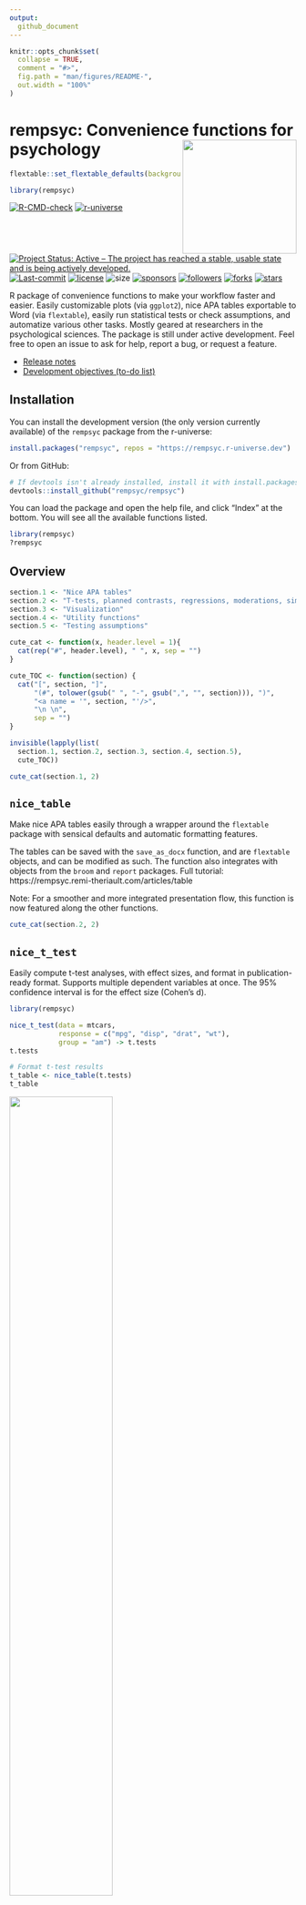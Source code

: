 ```yaml
---
output: 
  github_document
---
```


<!-- README.md is generated from README.Rmd. Please edit that file -->

```r
knitr::opts_chunk$set(
  collapse = TRUE,
  comment = "#>",
  fig.path = "man/figures/README-",
  out.width = "100%"
)
```

# rempsyc: Convenience functions for psychology <img src='man/figures/logo.png' align="right" height="139" style="float:right; height:200px;" />

```r
flextable::set_flextable_defaults(background.color = "white")

library(rempsyc)

```

<!-- badges: start -->
[![R-CMD-check](https://github.com/rempsyc/rempsyc/workflows/R-CMD-check/badge.svg)](https://github.com/rempsyc/rempsyc/actions)
[![r-universe](https://rempsyc.r-universe.dev/badges/rempsyc)](https://rempsyc.r-universe.dev/ui#package:rempsyc)
[![Project Status: Active – The project has reached a stable, usable state and is being actively developed.](https://www.repostatus.org/badges/latest/active.svg)](https://www.repostatus.org/#active)
[![Last-commit](https://img.shields.io/github/last-commit/rempsyc/rempsyc)](https://github.com/rempsyc/rempsyc/commits/main)
[![license](https://img.shields.io/badge/license-GPL--3-blue.svg)](https://www.gnu.org/licenses/gpl-3.0.en.html)
![size](https://img.shields.io/github/repo-size/rempsyc/rempsyc)
[![sponsors](https://img.shields.io/github/sponsors/rempsyc)](https://paypal.me/rempsyc)
[![followers](https://img.shields.io/github/followers/rempsyc?style=social)](https://github.com/rempsyc?tab=followers)
[![forks](https://img.shields.io/github/forks/rempsyc/rempsyc?style=social)](https://github.com/rempsyc/rempsyc/network/members)
[![stars](https://img.shields.io/github/stars/rempsyc/rempsyc?style=social)](https://github.com/rempsyc/rempsyc/stargazers)
<!-- badges: end -->

R package of convenience functions to make your workflow faster and easier. Easily customizable plots (via `ggplot2`), nice APA tables exportable to Word (via `flextable`), easily run statistical tests or check assumptions, and automatize various other tasks. Mostly geared at researchers in the psychological sciences. The package is still under active development. Feel free to open an issue to ask for help, report a bug, or request a feature.

- [Release notes](https://rempsyc.remi-theriault.com/news/index.html)
- [Development objectives (to-do list)](https://rempsyc.remi-theriault.com/TODOS.html)

## Installation

You can install the development version (the only version currently available) of the `rempsyc` package from the r-universe:

``` r
install.packages("rempsyc", repos = "https://rempsyc.r-universe.dev")
```

Or from GitHub:

``` r
# If devtools isn't already installed, install it with install.packages("devtools")
devtools::install_github("rempsyc/rempsyc")
```
You can load the package and open the help file, and click "Index" at the bottom. You will see all the available functions listed.

``` r
library(rempsyc)
?rempsyc
```

## Overview

```r

section.1 <- "Nice APA tables"
section.2 <- "T-tests, planned contrasts, regressions, moderations, simple slopes"
section.3 <- "Visualization"
section.4 <- "Utility functions"
section.5 <- "Testing assumptions"

cute_cat <- function(x, header.level = 1){ 
  cat(rep("#", header.level), " ", x, sep = "")
}

cute_TOC <- function(section) {
  cat("[", section, "]",
      "(#", tolower(gsub(" ", "-", gsub(",", "", section))), ")",
      "<a name = '", section, "'/>",
      "\n \n",
      sep = "")
}

invisible(lapply(list(
  section.1, section.2, section.3, section.4, section.5), 
  cute_TOC))

```

```r
cute_cat(section.1, 2)
```

## `nice_table`

Make nice APA tables easily through a wrapper around the `flextable` package with sensical defaults and automatic formatting features.

The tables can be saved with the `save_as_docx` function, and are `flextable` objects, and can be modified as such. The function also integrates with objects from the `broom` and `report` packages. Full tutorial: https://rempsyc.remi-theriault.com/articles/table

Note: For a smoother and more integrated presentation flow, this function is now featured along the other functions.

```r
cute_cat(section.2, 2)
```

## `nice_t_test`

Easily compute t-test analyses, with effect sizes, and format in publication-ready format. Supports multiple dependent variables at once. The 95% confidence interval is for the effect size (Cohen's d).

```r
library(rempsyc)

nice_t_test(data = mtcars,
            response = c("mpg", "disp", "drat", "wt"),
            group = "am") -> t.tests
t.tests

# Format t-test results
t_table <- nice_table(t.tests)
t_table
```

<img src="man/figures/README-t_table-1.png" width="60%" />

```r
# Save to word
save_as_docx(t_table, path = "D:/R treasures/t_tests.docx")
```

Full tutorial: https://rempsyc.remi-theriault.com/articles/t-test

## `nice_contrasts `

Easily compute regression with planned contrast analyses (pairwise comparisons similar to t-tests but more powerful when more than 2 groups), and format in publication-ready format. Supports multiple dependent variables at once (but supports only three groups for the moment). In this particular case, the confidence intervals are bootstraped around the Robust Cohen's d.

```r
nice_contrasts(data = mtcars,
               response = c("mpg", "disp"),
               group = "cyl",
               covariates = "hp") -> contrasts
contrasts

# Format contrasts results
nice_table(contrasts, highlight = .001)
```

<img src="man/figures/README-contrasts_table-1.png" width="70%" />

Full tutorial: https://rempsyc.remi-theriault.com/articles/contrasts

## `nice_mod`

Easily compute moderation analyses, with effect sizes, and format in publication-ready format. Supports multiple dependent variables and covariates at once.

```r
nice_mod(data = mtcars,
         response = c("mpg", "disp"),
         predictor = "gear",
         moderator = "wt") -> moderations
moderations

# Format moderation results
nice_table(moderations, highlight = TRUE)
```

<img src="man/figures/README-mod_table-1.png" width="70%" />

Full tutorial: https://rempsyc.remi-theriault.com/articles/moderation

## `nice_lm`

For more complicated models not supported by `nice_mod`, one can define the model in the traditional way and feed it to `nice_lm` instead. Supports multiple `lm` models as well.

```r

model1 <- lm(mpg ~ cyl + wt * hp, mtcars)
model2 <- lm(qsec ~ disp + drat * carb, mtcars)
nice_lm(list(model1, model2))

```

Full tutorial: https://rempsyc.remi-theriault.com/articles/moderation

## `nice_slopes`

Easily compute simple slopes in moderation analysis, with effect sizes, and format in publication-ready format. Supports multiple dependent variables and covariates at once.

```r
nice_slopes(data = mtcars,
            response = c("mpg", "disp"),
            predictor = "gear",
            moderator = "wt") -> simple.slopes
simple.slopes

# Format simple slopes results1
nice_table(simple.slopes)
```

<img src="man/figures/README-slopes_table-1.png" width="80%" />

Full tutorial: https://rempsyc.remi-theriault.com/articles/moderation

## `nice_lm_slopes`

For more complicated models not supported by `nice_slopes`, one can define the model in the traditional way and feed it to `nice_lm_slopes` instead. Supports multiple `lm` models as well, but the predictor and moderator need to be the same for these models (the dependent variable can change).

```r
model1 <- lm(mpg ~ gear * wt, mtcars)
model2 <- lm(disp ~ gear * wt, mtcars)
my.models <- list(model1, model2)
nice_lm_slopes(my.models, predictor = "gear", moderator = "wt")
```

Full tutorial: https://rempsyc.remi-theriault.com/articles/moderation

```r
cute_cat(section.3, 2)
```

All plots can be saved with the `ggsave()` function. They are `ggplot2` objects so can be modified as such. 

## `nice_violin`

Make nice violin plots easily with 95% bootstrapped confidence intervals.

```r
nice_violin(data = ToothGrowth,
            group = "dose",
            response = "len",
            xlabels = c("Low", "Medium", "High"),
            comp1 = 1,
            comp2 = 3,
            has.d = TRUE,
            d.y = 30)

# Save plot
ggsave('niceplot.pdf', width = 7, height = 7, unit = 'in', 
       dpi = 300, path = "D:/R treasures/")
```

Full tutorial: https://rempsyc.remi-theriault.com/articles/violin

## `nice_scatter`

Make nice scatter plots easily.

```r
nice_scatter(data = mtcars,
             predictor = "wt",
             response = "mpg",
             has.confband = TRUE,
             has.r = TRUE,
             has.p = TRUE)

nice_scatter(data = mtcars,
             predictor = "wt",
             response = "mpg",
             group = "cyl",
             has.confband = TRUE)
```

Full tutorial: https://rempsyc.remi-theriault.com/articles/scatter

## `overlap_circle `

Interpolating the Inclusion of the Other in the Self Scale (self-other merging) easily.

```r

# Score of 3.5 (25% overlap)
overlap_circle(3.5)

# Score of 6.84 (81.8% overlap)
overlap_circle(6.84)
```

Full tutorial: https://rempsyc.remi-theriault.com/articles/circles

## `cormatrix_excel2`

Easily output a correlation matrix and export it to Microsoft Excel, with the first row and column frozen, and correlation coefficients colour-coded based on their effect size (0.0-0.2: small (no colour); 0.2-0.4: medium (pink/light blue); 0.4-1.0: large (red/dark blue)).

```r

cormatrix_excel2(mtcars)

```

<img src="man/figures/cormatrix.png" width="80%" />
<img src="man/figures/cormatrix2.png" width="80%" />

```r
cute_cat(section.4, 2)
```

## `nice_na`

Nicely reports NA values according to existing guidelines (i.e, reporting absolute or percentage of item-based missing values, plus each scale's maximum amount of missing values for a given participant). Accordingly, allows specifying a list of columns representing questionnaire items to produce a questionnaire-based report of missing values.

```r
# Create synthetic data frame for the demonstration
set.seed(50)
df <- data.frame(scale1_Q1 = c(sample(c(NA, 1:6), replace = TRUE), NA, NA),
                 scale1_Q2 = c(sample(c(NA, 1:6), replace = TRUE), NA, NA),
                 scale1_Q3 = c(sample(c(NA, 1:6), replace = TRUE), NA, NA),
                 scale2_Q1 = c(sample(c(NA, 1:6), replace = TRUE), NA, NA),
                 scale2_Q2 = c(sample(c(NA, 1:6), replace = TRUE), NA, NA),
                 scale2_Q3 = c(sample(c(NA, 1:6), replace = TRUE), NA, NA),
                 scale3_Q1 = c(sample(c(NA, 1:6), replace = TRUE), NA, NA),
                 scale3_Q2 = c(sample(c(NA, 1:6), replace = TRUE), NA, NA),
                 scale3_Q3 = c(sample(c(NA, 1:6), replace = TRUE), NA, NA))

# Then select your scales by name
nice_na(df, scales = c("scale1", "scale2", "scale3"))

# Or whole dataframe
nice_na(df)

```

## `nice_reverse`

Easily recode scores (reverse-score), typically for questionnaire answers.

```r
# Reverse score of 5 with a maximum score of 5
nice_reverse(5, 5)

# Reverse scores with maximum = 4 and minimum = 0
nice_reverse(1:4, 4, min = 0)

# Reverse scores with maximum = 3 and minimum = -3
nice_reverse(-3:3, 3, min = -3)
```

## `format_value`

Easily format *p* or *r* values. Note: converts to `character` class for use in figures or manuscripts to accommodate e.g., "< .001".

```r
format_p(0.0041231)
format_p(t.tests$p)
format_r(moderations$sr2)
format_d(t.tests$d)
```

## `nice_randomize`

Randomize easily with different designs.

```r

# Specify design, number of conditions, number of participants, and names of conditions:
nice_randomize(design = "between", Ncondition = 4, n = 8,
               condition.names = c("BP","CX","PZ","ZL"))

# Within-Group Design
nice_randomize(design = "within", Ncondition = 3, n = 3,
               condition.names = c("SV","AV","ST"))
```

Full tutorial: https://rempsyc.remi-theriault.com/articles/randomize

```r
cute_cat(section.5, 2)
```

## `nice_assumptions `

Test linear regression assumptions easily with a nice summary table.

```r

# Create regression model
model <- lm(mpg ~ wt * cyl + gear, data = mtcars)
# View results
View(nice_assumptions(model))
```

<img src="man/figures/assumptions_table.png" width="70%" />

Full tutorial: https://rempsyc.remi-theriault.com/articles/assumptions

## `nice_normality `

Easily make nice density and QQ plots per-group.

```r
nice_normality(data = iris,
               variable = "Sepal.Length",
               group = "Species",
               grid = FALSE,
               shapiro = TRUE,
               histogram = TRUE)
```

Full tutorial: https://rempsyc.remi-theriault.com/articles/assumptions

## `nice_var `

Obtain variance per group as well as check for the rule of thumb of one group having variance four times bigger than any of the other groups.

```r
nice_var(data = iris,
         variable = "Sepal.Length",
         group = "Species")
```

Full tutorial: https://rempsyc.remi-theriault.com/articles/assumptions

## `nice_varplot `

Attempt to visualize variance per group.

```r
nice_varplot(data = iris,
             variable = "Sepal.Length",
             group = "Species")
```

Full tutorial: https://rempsyc.remi-theriault.com/articles/assumptions

## Support me and this package

Thank you for your support. You can support me and this package here: https://github.com/sponsors/rempsyc
